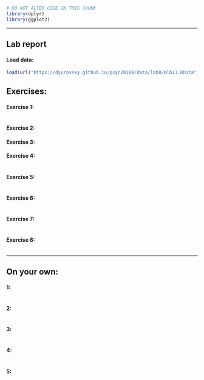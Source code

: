 ```r
# DO NOT ALTER CODE IN THIS CHUNK
library(dplyr)
library(ggplot2)
```

* * *

## Lab report

#### Load data:
```r
load(url("https://dyurovsky.github.io/psyc20100/data/lab8/mlb11.RData"))
```


## Exercises:

#### Exercise 1: 
```r

```


#### Exercise 2: 



#### Exercise 3: 



#### Exercise 4: 
```r

```



#### Exercise 5: 
```r

```


#### Exercise 6:
```r

```


#### Exercise 7:
```r

```


#### Exercise 8:
```r

```



* * *

## On your own:

#### 1: 
```r

```



#### 2: 
```r

```


#### 3:
```r

```


#### 4:
```r

```


#### 5:
```r

```
